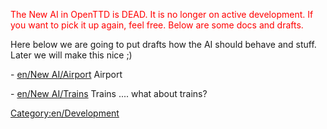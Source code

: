 <font color=red>The New AI in OpenTTD is DEAD. It is no longer on active development. If you want to pick it up again, feel free. Below are some docs and drafts.</font>


Here below we are going to put drafts how the AI should behave and stuff. Later we will make this nice ;)

- [[en/New AI/Airport]] Airport

- [[en/New AI/Trains]] Trains .... what about trains?

[[Category:en/Development]]